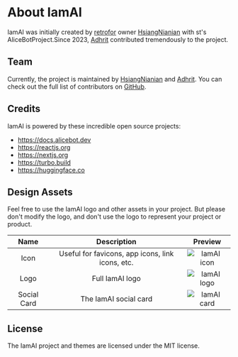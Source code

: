 # About IamAI

IamAI was initially created by [retrofor](https://retrofor.space) owner
[HsiangNianian](https://twitter.com/@HsiangNianian) with st's AliceBotProject.Since 2023,
[Adhrit](https://twitter.com/@xadhrit) contributed tremendously to the
project.

## Team

Currently, the project is maintained by [HsiangNianian](https://twitter.com/@HsiangNianian)
and [Adhrit](https://twitter.com/@xadhrit). You can check out the full
list of contributors on
[GitHub](https://github.com/retrofor/iamai/graphs/contributors).

## Credits

IamAI is powered by these incredible open source projects:

- https://docs.alicebot.dev
- https://reactjs.org
- https://nextjs.org
- https://turbo.build
- https://huggingface.co

## Design Assets

Feel free to use the IamAI logo and other assets in your project. But please
don't modify the logo, and don't use the logo to represent your project or
product.

|    Name     |                   Description                    |           Preview            |
| :---------: | :----------------------------------------------: | :--------------------------: |
|    Icon     | Useful for favicons, app icons, link icons, etc. | ![IamAI icon](/favicon.svg) |
|    Logo     |                 Full IamAI logo                 |  ![IamAI logo](/logo.svg)   |
| Social Card |              The IamAI social card              |   ![IamAI card](/og.jpeg)   |

## License

The IamAI project and themes are licensed under the MIT license.
